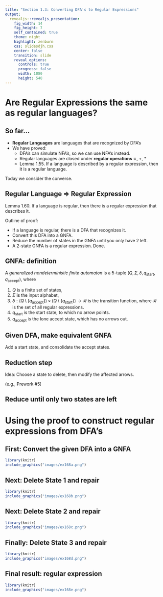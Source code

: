 ```yaml
---
title: "Section 1.3: Converting DFA's to Regular Expressions"
output: 
  revealjs::revealjs_presentation:
    fig_width: 14 
    fig_height: 7
    self_contained: true
    theme: night
    highlight: zenburn
    css: slidesdjh.css
    center: false
    transition: slide
    reveal_options:
      controls: true
      progress: false
      width: 1080
      height: 540
---
```


# Are Regular Expressions the same as regular languages?

## So far...

- **Regular Languages** are languages that are recognized by DFA's
- We have proved:
    + DFA's can simulate NFA's, so we can use NFA's instead.
    + Regular languages are closed under **regular operations** $\cup$, $\circ$, $*$
    + Lemma 1.55. If a language is described by a regular expression, then it is a regular language.

Today we consider the converse.

## Regular Language $\Rightarrow$ Regular Expression

Lemma 1.60. If a language is regular, then there is a regular expression that describes it.

Outline of proof:

- If a language is regular, there is a DFA that recognizes it.
- Convert this DFA into a GNFA.
- Reduce the number of states in the GNFA until you only have 2 left.
- A 2-state GNFA is a regular expression. Done.

## GNFA: definition

A *generalized nondeterministic finite automaton* is a 5-tuple $(Q, \Sigma, \delta, q_\text{start}, q_\text{accept})$, where

1. $Q$ is a finite set of states,
2. $\Sigma$ is the input alphabet,
3. $\delta: (Q \setminus \{q_\text{accept}\})\times (Q \setminus \{q_\text{start}\}) \longrightarrow \mathcal{R}$ is the transition function, where $\mathcal{R}$ is the set of all regular expressions.
4. $q_\text{start}$ is the start state, to which no arrow points.
5. $q_\text{accept}$ is the lone accept state, which has no arrows out.

## Given DFA, make equivalent GNFA 

Add a start state, and consolidate the accept states.

## Reduction step

Idea: Choose a state to delete, then modify the affected arrows.

(e.g., Prework #5)

## Reduce until only two states are left

# Using the proof to construct regular expressions from DFA's

## First: Convert the given DFA into a GNFA

```r
library(knitr)
include_graphics("images/ex168a.png")
```

## Next: Delete State 1 and repair

```r
library(knitr)
include_graphics("images/ex168b.png")
```

## Next: Delete State 2 and repair

```r
library(knitr)
include_graphics("images/ex168c.png")
```

## Finally: Delete State 3 and repair

```r
library(knitr)
include_graphics("images/ex168d.png")
```

## Final result: regular expression

```r
library(knitr)
include_graphics("images/ex168e.png")
```




